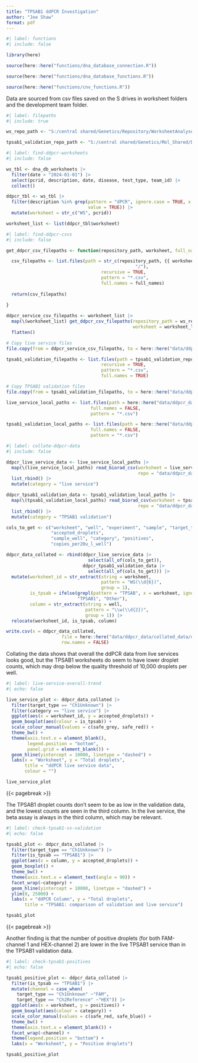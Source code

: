 ```yaml
---
title: "TPSAB1 ddPCR Investigation"
author: "Joe Shaw"
format: pdf
---
```


```r
#| label: functions
#| include: false

library(here)

source(here::here("functions/dna_database_connection.R"))

source(here::here("functions/dna_database_functions.R"))

source(here::here("functions/cnv_functions.R"))

```

Data are sourced from csv files saved on the S drives in worksheet folders and the development team folder.

```r
#| label: filepaths
#| include: true

ws_repo_path <- "S:/central shared/Genetics/Repository/WorksheetAnalysedData/"

tpsab1_validation_repo_path <- "S:/central shared/Genetics/Mol_Shared/Development.Team/Alpha_Tryptasemia/Historical Data/"

```

```r
#| label: find-ddpcr-worksheets
#| include: false

ws_tbl <- dna_db_worksheets |> 
  filter(date > "2024-01-01") |> 
  select(pcrid, description, date, disease, test_type, team_id) |> 
  collect()

ddpcr_tbl <- ws_tbl |> 
  filter(description %in% grep(pattern = "dPCR", ignore.case = TRUE, x = description,
                               value = TRUE)) |> 
  mutate(worksheet = str_c("WS", pcrid))

worksheet_list <- list(ddpcr_tbl$worksheet)

```

```r
#| label: find-ddpcr-csvs
#| include: false

get_ddpcr_csv_filepaths <- function(repository_path, worksheet, full_names = TRUE) {

  csv_filepaths <- list.files(path = str_c(repository_path, {{ worksheet }},
                                                 "/"),
                                    recursive = TRUE, 
                                    pattern = "*.csv",
                                    full.names = full_names)
  
  return(csv_filepaths)
  
}

ddpcr_service_csv_filepaths <- worksheet_list |> 
  map(\(worksheet_list) get_ddpcr_csv_filepaths(repository_path = ws_repo_path,
                                                worksheet = worksheet_list)) |> 
  flatten()

# Copy live service files
file.copy(from = ddpcr_service_csv_filepaths, to = here::here("data/ddpcr_data/ddPCR_service_data"))

tpsab1_validation_filepaths <- list.files(path = tpsab1_validation_repo_path,
                                    recursive = TRUE, 
                                    pattern = "*.csv",
                                    full.names = TRUE)

# Copy TPSAB1 validation files
file.copy(from = tpsab1_validation_filepaths, to = here::here("data/ddpcr_data/TPSAB1_validation"))

live_service_local_paths <- list.files(path = here::here("data/ddpcr_data/ddPCR_service_data/"),
                                full.names = FALSE,
                                pattern = "*.csv")

tpsab1_validation_local_paths <- list.files(path = here::here("data/ddpcr_data/TPSAB1_validation/"),
                                full.names = FALSE,
                                pattern = "*.csv")

```

```r
#| label: collate-ddpcr-data
#| include: false

ddpcr_live_service_data <- live_service_local_paths |> 
  map(\(live_service_local_paths) read_biorad_csv(worksheet = live_service_local_paths,
                                                  repo = "data/ddpcr_data/ddPCR_service_data/")) |> 
  list_rbind() |> 
  mutate(category = "live service")

ddpcr_tpsab1_validation_data <- tpsab1_validation_local_paths |> 
  map(\(tpsab1_validation_local_paths) read_biorad_csv(worksheet = tpsab1_validation_local_paths,
                                                  repo = "data/ddpcr_data/TPSAB1_validation/")) |> 
  list_rbind() |> 
  mutate(category = "TPSAB1 validation")

cols_to_get <- c("worksheet", "well", "experiment", "sample", "target_type", "target",
                 "accepted_droplets",
                 "sample_well", "category", "positives",
                 "copies_per20u_l_well")

ddpcr_data_collated <- rbind(ddpcr_live_service_data |> 
                               select(all_of(cols_to_get)), 
                             ddpcr_tpsab1_validation_data |> 
                               select(all_of(cols_to_get))) |> 
  mutate(worksheet_id = str_extract(string = worksheet,
                                    pattern = "WS(\\d{6})",
                                    group = 1),
         is_tpsab = ifelse(grepl(pattern = "TPSAB", x = worksheet, ignore.case = TRUE),
                           "TPSAB1", "Other"),
         column = str_extract(string = well,
                              pattern = "\\w(\\d{2})",
                              group = 1)) |> 
  relocate(worksheet_id, is_tpsab, column)

write.csv(x = ddpcr_data_collated,
                     file = here::here("data/ddpcr_data/collated_data/ddpcr_data_collated.csv"),
                     row.names = FALSE)

```

Collating the data shows that overall the ddPCR data from live services looks good, but the TPSAB1 worksheets do seem to have lower droplet counts, which may drop below the quality threshold of 10,000 droplets per well.

```r
#| label: live-service-overall-trend
#| echo: false

live_service_plot <- ddpcr_data_collated |> 
  filter(target_type == "Ch1Unknown") |> 
  filter(category == "live service") |> 
  ggplot(aes(x = worksheet_id, y = accepted_droplets)) +
  geom_boxplot(aes(colour = is_tpsab)) +
  scale_colour_manual(values = c(safe_grey, safe_red)) +
  theme_bw() +
  theme(axis.text.x = element_blank(),
        legend.position = "bottom",
        panel.grid = element_blank()) +
  geom_hline(yintercept = 10000, linetype = "dashed") +
  labs(x = "Worksheet", y = "Total droplets", 
       title = "ddPCR live service data",
       colour = "")

live_service_plot

```

{{< pagebreak >}}

The TPSAB1 droplet counts don't seem to be as low in the validation data, and the lowest counts are seen in the third column. In the live service, the beta assay is always in the third column, which may be relevant.

```r
#| label: check-tpsab1-vs-validation
#| echo: false

tpsab1_plot <- ddpcr_data_collated |> 
  filter(target_type == "Ch1Unknown") |> 
  filter(is_tpsab == "TPSAB1") |> 
  ggplot(aes(x = column, y = accepted_droplets)) +
  geom_boxplot() +
  theme_bw() +
  theme(axis.text.x = element_text(angle = 90)) +
  facet_wrap(~category) +
  geom_hline(yintercept = 10000, linetype = "dashed") +
  ylim(0, 25000) +
  labs(x = "ddPCR Column", y = "Total droplets", 
       title = "TPSAB1: comparison of validation and live service")

tpsab1_plot

```

{{< pagebreak >}}

Another finding is that the number of positive droplets (for both FAM-channel 1 and HEX-channel 2) are lower in the live TPSAB1 service than in the TPSAB1 validation data.

```r
#| label: check-tpsab1-positives
#| echo: false

tpsab1_positive_plot <- ddpcr_data_collated |> 
  filter(is_tpsab == "TPSAB1") |> 
  mutate(channel = case_when(
    target_type == "Ch1Unknown" ~"FAM",
    target_type == "Ch2Reference" ~"HEX")) |> 
  ggplot(aes(x = worksheet, y = positives)) +
  geom_boxplot(aes(colour = category)) +
  scale_color_manual(values = c(safe_red, safe_blue)) +
  theme_bw() +
  theme(axis.text.x = element_blank()) +
  facet_wrap(~channel) +
  theme(legend.position = "bottom") +
  labs(x = "Worksheet", y = "Positive droplets")

tpsab1_positive_plot

````
